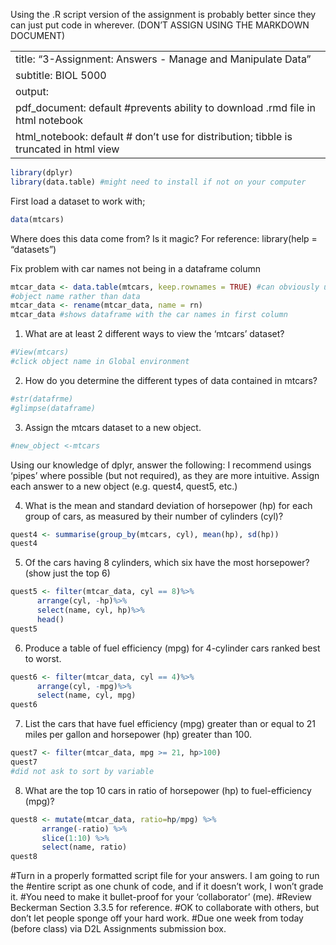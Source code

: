 Using the .R script version of the assignment is probably better since they can just put code in wherever.
(DON'T ASSIGN USING THE MARKDOWN DOCUMENT)

---
title: "3-Assignment: Answers - Manage and Manipulate Data"
subtitle: BIOL 5000
output:
  pdf_document: default #prevents ability to download .rmd file in html notebook
  html_notebook: default # don't use for distribution; tibble is truncated in html view
---
```r
library(dplyr)
library(data.table) #might need to install if not on your computer
```
First load a dataset to work with;
```r
data(mtcars)
```
Where does this data come from? Is it magic?
For reference:  library(help = "datasets")

Fix problem with car names not being in a dataframe column
```r
mtcar_data <- data.table(mtcars, keep.rownames = TRUE) #can obviously use your 
#object name rather than data
mtcar_data <- rename(mtcar_data, name = rn)
mtcar_data #shows dataframe with the car names in first column
```

1. What are at least 2 different ways to view the 'mtcars' dataset?
```r
#View(mtcars)
#click object name in Global environment
```
2. How do you determine the different types of data contained in mtcars?
```r
#str(datafrme)
#glimpse(dataframe)
```
3. Assign the mtcars dataset to a new object.
```r
#new_object <-mtcars
```
Using our knowledge of dplyr, answer the following:
I recommend usings 'pipes' where possible (but not required), as they are more intuitive.
Assign each answer to a new object (e.g. quest4, quest5, etc.)

4. What is the mean and standard deviation of horsepower (hp) for each group of cars, 
as measured by their number of cylinders (cyl)?
```r
quest4 <- summarise(group_by(mtcars, cyl), mean(hp), sd(hp))
quest4
```
5. Of the cars having 8 cylinders, which six have the most horsepower? (show just the top 6) 
```r
quest5 <- filter(mtcar_data, cyl == 8)%>%
      arrange(cyl, -hp)%>%
      select(name, cyl, hp)%>%
      head()
quest5
```
6. Produce a table of fuel efficiency (mpg) for 4-cylinder cars ranked best to worst.
```r
quest6 <- filter(mtcar_data, cyl == 4)%>%
      arrange(cyl, -mpg)%>%
      select(name, cyl, mpg)
quest6
```
7. List the cars that have fuel efficiency (mpg) greater than or equal to 21 miles 
per gallon and horsepower (hp) greater than 100.
```r
quest7 <- filter(mtcar_data, mpg >= 21, hp>100)
quest7
#did not ask to sort by variable
```
8. What are the top 10 cars in ratio of horsepower (hp) to fuel-efficiency (mpg)?
```r
quest8 <- mutate(mtcar_data, ratio=hp/mpg) %>%
       arrange(-ratio) %>%
       slice(1:10) %>%
       select(name, ratio)
quest8
```
###############################################################
#Turn in a properly formatted script file for your answers. I am going to run the 
#entire script as one chunk of code, and if it doesn't work, I won't grade it. 
#You need to make it bullet-proof for your 'collaborator' (me). 
#Review Beckerman Section 3.3.5 for reference.
#OK to collaborate with others, but don't let people sponge off your hard work.
#Due one week from today (before class) via D2L Assignments submission box.